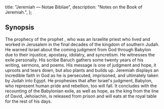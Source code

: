   title: "Jeremiah — Notae Bibliae",
  description: "Notes on the Book of Jeremiah.",
};

<Initial text="Jeremiah"/>

## Synopsis

The prophecy of the prophet <Definition lang="hebrew" anchor="yirmya" text="Jeremiah" />, who was an Israelite priest who lived and worked in Jerusalem in the final decades of the kingdom of southern Judah. He warned Israel about the coming judgment from God through Babylon due to their injustice, apostasy, idolatry, and syncretism. He witnesses the exile personally. His scribe Baruch gathers some twenty years of his writing, sermons, and poems. His message is one of judgment and hope, it uproots and tears down, but also plants and builds up. Jeremiah displays an incredible faith in God as he is persecuted, imprisoned, and ultimately taken by Judah into Egypt. He prophesies that after Israel's judgment, Babylon, who represent human pride and rebellion, too will fall. It concludes with the recounting of the Babylonian exile, as well as hope, as the king from the line of David, Jehoiachin, is released from prison and will eats at the royal table for the rest of his days.
